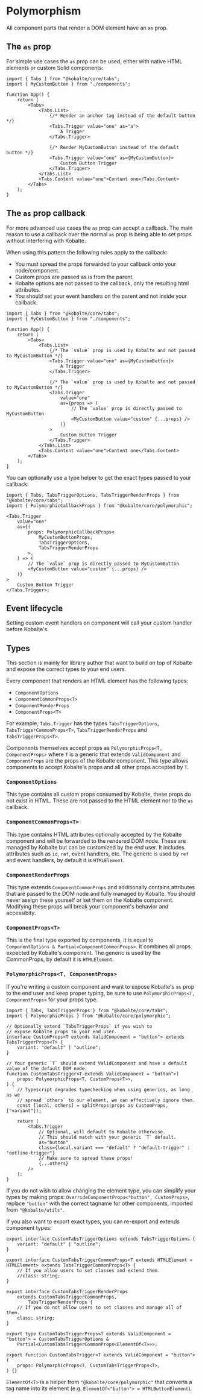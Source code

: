 # Polymorphism

All component parts that render a DOM element have an `as` prop.

## The `as` prop

For simple use cases the `as` prop can be used, either with native HTML elements or custom Solid components:

```tsx {8, 13}
import { Tabs } from "@kobalte/core/tabs";
import { MyCustomButton } from "./components";

function App() {
	return (
		<Tabs>
			<Tabs.List>
				{/* Render an anchor tag instead of the default button */}
				<Tabs.Trigger value="one" as="a">
					A Trigger
				</Tabs.Trigger>

				{/* Render MyCustomButton instead of the default button */}
				<Tabs.Trigger value="one" as={MyCustomButton}>
					Custom Button Trigger
				</Tabs.Trigger>
			</Tabs.List>
			<Tabs.Content value="one">Content one</Tabs.Content>
		</Tabs>
	);
}
```

## The `as` prop callback

For more advanced use cases the `as` prop can accept a callback.
The main reason to use a callback over the normal `as` prop is being able to set props without interfering with Kobalte.

When using this pattern the following rules apply to the callback:

- You must spread the props forwarded to your callback onto your node/component.
- Custom props are passed as is from the parent.
- Kobalte options are not passed to the callback, only the resulting html attributes.
- You should set your event handlers on the parent and not inside your callback.

```tsx {17}
import { Tabs } from "@kobalte/core/tabs";
import { MyCustomButton } from "./components";

function App() {
	return (
		<Tabs>
			<Tabs.List>
				{/* The `value` prop is used by Kobalte and not passed to MyCustomButton */}
				<Tabs.Trigger value="one" as={MyCustomButton}>
					A Trigger
				</Tabs.Trigger>

				{/* The `value` prop is used by Kobalte and not passed to MyCustomButton */}
				<Tabs.Trigger
					value="one"
					as={props => (
						// The `value` prop is directly passed to MyCustomButton
						<MyCustomButton value="custom" {...props} />
					)}
				>
					Custom Button Trigger
				</Tabs.Trigger>
			</Tabs.List>
			<Tabs.Content value="one">Content one</Tabs.Content>
		</Tabs>
	);
}
```

You can optionally use a type helper to get the exact types passed to your callback:

```tsx {6-9}
import { Tabs, TabsTriggerOptions, TabsTriggerRenderProps } from "@kobalte/core/tabs";
import { PolymorphicCallbackProps } from "@kobalte/core/polymorphic";

<Tabs.Trigger
	value="one"
	as={(
		props: PolymorphicCallbackProps<
			MyCustomButtonProps,
			TabsTriggerOptions,
			TabsTriggerRenderProps
		>,
	) => (
		// The `value` prop is directly passed to MyCustomButton
		<MyCustomButton value="custom" {...props} />
	)}
>
	Custom Button Trigger
</Tabs.Trigger>;
```

## Event lifecycle

Setting custom event handlers on component will call your custom handler before Kobalte's.

## Types

This section is mainly for library author that want to build on top of Kobalte and expose the correct types
to your end users.

Every component that renders an HTML element has the following types:

- `ComponentOptions`
- `ComponentCommonProps<T>`
- `ComponentRenderProps`
- `ComponentProps<T>`

For example, `Tabs.Trigger` has the types `TabsTriggerOptions`, `TabsTriggerCommonProps<T>`,
`TabsTriggerRenderProps` and `TabsTriggerProps<T>`.

Components themselves accept props as `PolymorphicProps<T, ComponentProps>` where `T` is a generic
that extends `ValidComponent` and `ComponentProps` are the props of the Kobalte component.
This type allows components to accept Kobalte's props and all other props accepted by `T`.

### `ComponentOptions`

This type contains all custom props consumed by Kobalte, these props do not exist in HTML.
These are not passed to the HTML element nor to the `as` callback.

### `ComponentCommonProps<T>`

This type contains HTML attributes optionally accepted by the Kobalte component and will
be forwarded to the rendered DOM node. These are managed by Kobalte but can be customized by the end
user. It includes attributes such as `id`, `ref`, event handlers, etc. The generic is used by `ref` and event handlers,
by default it is `HTMLElement`.

### `ComponentRenderProps`

This type extends `ComponentCommonProps` and additionally contains attributes that are passed
to the DOM node and fully managed by Kobalte. You should never assign these yourself or set them on
the Kobalte component. Modifying these props will break your component's behavior and accessibity.

### `ComponentProps<T>`

This is the final type exported by components, it is equal to `ComponentOptions & Partial<ComponentCommonProps>`.
It combines all props expected by Kobalte's component. The generic is used by the CommonProps, by default it is `HTMLElement`.

### `PolymorphicProps<T, ComponentProps>`

If you're writing a custom component and want to expose Kobalte's `as` prop to the end user
and keep proper typing, be sure to use `PolymorphicProps<T, ComponentProps>` for your props type.

```tsx
import { Tabs, TabsTriggerProps } from "@kobalte/core/tabs";
import { PolymorphicProps } from "@kobalte/core/polymorphic";

// Optionally extend `TabsTriggerProps` if you wish to
// expose Kobalte props to your end user.
interface CustomProps<T extends ValidComponent = "button"> extends TabsTriggerProps<T> {
	variant: "default" | "outline";
}

// Your generic `T` should extend ValidComponent and have a default value of the default DOM node.
function CustomTabsTrigger<T extends ValidComponent = "button">(
	props: PolymorphicProps<T, CustomProps<T>>,
) {
	// Typescript degrades typechecking when using generics, as long as we
	// spread `others` to our element, we can effectively ignore them.
	const [local, others] = splitProps(props as CustomProps, ["variant"]);

	return (
		<Tabs.Trigger
			// Optional, will default to Kobalte otherwise.
			// This should match with your generic `T` default.
			as="button"
			class={local.variant === "default" ? "default-trigger" : "outline-trigger"}
			// Make sure to spread these props!
			{...others}
		/>
	);
}
```

If you do not wish to allow changing the element type, you can simplify your types by making
props: `OverrideComponentProps<"button", CustomProps>`, replace `"button"` with the correct
tagname for other components, imported from `"@kobalte/utils"`.

If you also want to export exact types, you can re-export and extends component types:

```tsx
export interface CustomTabsTriggerOptions extends TabsTriggerOptions {
	variant: "default" | "outline";
}

export interface CustomTabsTriggerCommonProps<T extends HTMLElement = HTMLElement> extends TabsTriggerCommonProps<T> {
	// If you allow users to set classes and extend them.
	//class: string;
}

export interface CustomTabsTriggerRenderProps
	extends CustomTabsTriggerCommonProps,
		TabsTriggerRenderProps {
	// If you do not allow users to set classes and manage all of them.
	class: string;
}

export type CustomTabsTriggerProps<T extends ValidComponent = "button"> = CustomTabsTriggerOptions &
	Partial<CustomTabsTriggerCommonProps<ElementOf<T>>>;

export function CustomTabsTrigger<T extends ValidComponent = "button">(
	props: PolymorphicProps<T, CustomTabsTriggerProps<T>,
) {}
```

`ElementOf<T>` is a helper from `"@kobalte/core/polymorphic"` that converts a tag name into its element
(e.g. `ElementOf<"button"> = HTMLButtonElement`).
